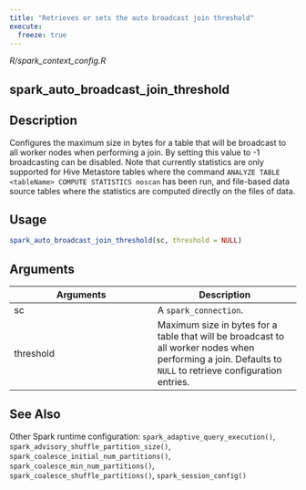 ```yaml
---
title: "Retrieves or sets the auto broadcast join threshold"
execute:
  freeze: true
---
```


*R/spark_context_config.R*

## spark_auto_broadcast_join_threshold

## Description
Configures the maximum size in bytes for a table that will be broadcast to all worker nodes when performing a join. By setting this value to -1 broadcasting can be disabled. Note that currently statistics are only supported for Hive Metastore tables where the command `ANALYZE TABLE <tableName> COMPUTE STATISTICS noscan` has been run, and file-based data source tables where the statistics are computed directly on the files of data. 


## Usage
```r
spark_auto_broadcast_join_threshold(sc, threshold = NULL) 
```

## Arguments
|Arguments|Description|
|---|---|
| sc | A `spark_connection`. |
| threshold | Maximum size in bytes for a table that will be broadcast to all worker nodes when performing a join. Defaults to `NULL` to retrieve configuration entries. |






## See Also
Other Spark runtime configuration:  `spark_adaptive_query_execution()`, `spark_advisory_shuffle_partition_size()`, `spark_coalesce_initial_num_partitions()`, `spark_coalesce_min_num_partitions()`, `spark_coalesce_shuffle_partitions()`, `spark_session_config()`

